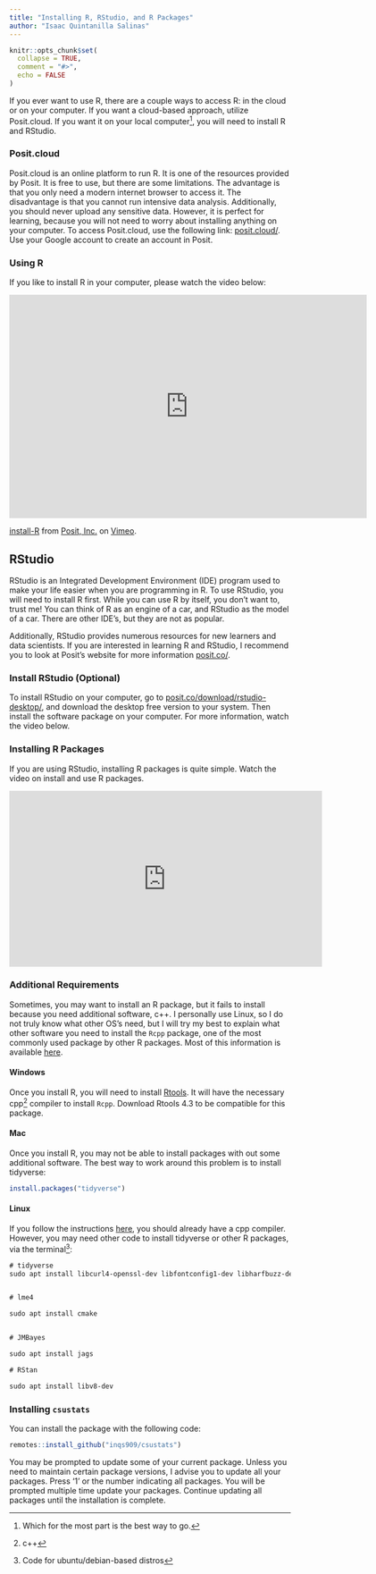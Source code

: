 ```yaml
---
title: "Installing R, RStudio, and R Packages"
author: "Isaac Quintanilla Salinas"
---
```


```r
knitr::opts_chunk$set(
  collapse = TRUE,
  comment = "#>",
  echo = FALSE
)
```

If you ever want to use R, there are a couple ways to access R: in the cloud or on your computer. If you want a cloud-based approach, utilize Posit.cloud. If you want it on your local computer[^1], you will need to install R and RStudio.

[^1]: Which for the most part is the best way to go.

### Posit.cloud

Posit.cloud is an online platform to run R. It is one of the resources provided by Posit. It is free to use, but there are some limitations. The advantage is that you only need a modern internet browser to access it. The disadvantage is that you cannot run intensive data analysis. Additionally, you should never upload any sensitive data. However, it is perfect for learning, because you will not need to worry about installing anything on your computer. To access Posit.cloud, use the following link: [posit.cloud/](https://posit.cloud/). Use your Google account to create an account in Posit.

### Using R

If you like to install R in your computer, please watch the video below:

```{=html}
<iframe src="https://player.vimeo.com/video/203516510?h=9ef4d70382&amp;color=428bca" width="640" height="400" frameborder="0" allow="autoplay; fullscreen; picture-in-picture" allowfullscreen>
</iframe>
<p><a href="https://vimeo.com/203516510">install-R</a> from <a href="https://vimeo.com/rstudioinc">Posit, Inc.</a> on <a href="https://vimeo.com">Vimeo</a>.</p>
```
## RStudio

RStudio is an Integrated Development Environment (IDE) program used to make your life easier when you are programming in R. To use RStudio, you will need to install R first. While you can use R by itself, you don't want to, trust me! You can think of R as an engine of a car, and RStudio as the model of a car. There are other IDE's, but they are not as popular.

Additionally, RStudio provides numerous resources for new learners and data scientists. If you are interested in learning R and RStudio, I recommend you to look at Posit's website for more information [posit.co/](https://posit.co/).

### Install RStudio (Optional)

To install RStudio on your computer, go to [posit.co/download/rstudio-desktop/](https://posit.co/download/rstudio-desktop/), and download the desktop free version to your system. Then install the software package on your computer. For more information, watch the video below.

### Installing R Packages

If you are using RStudio, installing R packages is quite simple. Watch the video on install and use R packages.

```{=html}
<iframe width="560" height="315" src="https://www.youtube.com/embed/2nfWaMsD1fw" title="YouTube video player" frameborder="0" allow="accelerometer; autoplay; clipboard-write; encrypted-media; gyroscope; picture-in-picture; web-share" allowfullscreen></iframe>
```
### Additional Requirements

Sometimes, you may want to install an R package, but it fails to install because you need additional software, c++. I personally use Linux, so I do not truly know what other OS's need, but I will try my best to explain what other software you need to install the `Rcpp` package, one of the most commonly used package by other R packages. Most of this information is available [here](https://teuder.github.io/rcpp4everyone_en/020_install.html).

#### Windows

Once you install R, you will need to install [Rtools](https://cran.r-project.org/bin/windows/Rtools/). It will have the necessary cpp[^2] compiler to install `Rcpp`. Download Rtools 4.3 to be compatible for this package.

[^2]: c++

#### Mac

Once you install R, you may not be able to install packages with out some additional software. The best way to work around this problem is to install tidyverse:

```r
install.packages("tidyverse")
```

#### Linux

If you follow the instructions [here](https://cran.r-project.org/), you should already have a cpp compiler. However, you may need other code to install tidyverse or other R packages, via the terminal[^3]:

[^3]: Code for ubuntu/debian-based distros

``` default
# tidyverse
sudo apt install libcurl4-openssl-dev libfontconfig1-dev libharfbuzz-dev libfribidi-dev libfreetype6-dev libpng-dev libtiff5-dev libjpeg-dev


# lme4

sudo apt install cmake


# JMBayes

sudo apt install jags

# RStan

sudo apt install libv8-dev 
```

### Installing `csustats` 

You can install the package with the following code:

```r
remotes::install_github("inqs909/csustats")
```

You may be prompted to update some of your current package. Unless you need to maintain certain package versions, I advise you to update all your packages. Press '1' or the number indicating all packages. You will be prompted multiple time update your packages. Continue updating all packages until the installation is complete.
